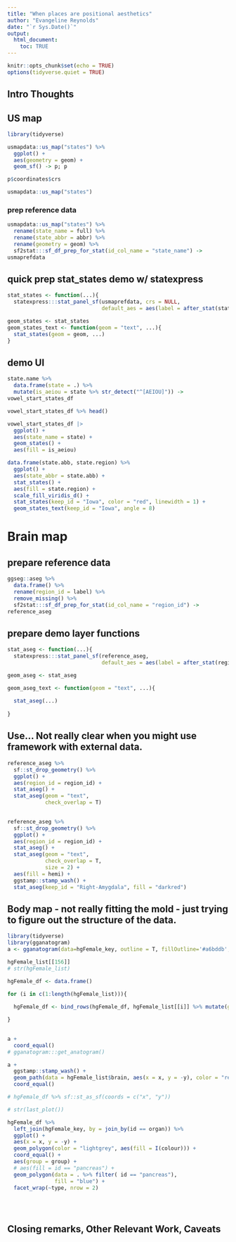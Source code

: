 ```yaml
---
title: "When places are positional aesthetics"
author: "Evangeline Reynolds"
date: "`r Sys.Date()`"
output: 
  html_document:
    toc: TRUE
---
```


```r
knitr::opts_chunk$set(echo = TRUE)
options(tidyverse.quiet = TRUE)
```




## Intro Thoughts


## US map

```r
library(tidyverse)

usmapdata::us_map("states") %>% 
  ggplot() +
  aes(geometry = geom) +
  geom_sf() -> p; p

p$coordinates$crs

usmapdata::us_map("states")
```


### prep reference data



```r
usmapdata::us_map("states") %>% 
  rename(state_name = full) %>% 
  rename(state_abbr = abbr) %>% 
  rename(geometry = geom) %>% 
  sf2stat:::sf_df_prep_for_stat(id_col_name = "state_name") ->
usmaprefdata
```

## quick prep stat_states demo w/ statexpress

```r
stat_states <- function(...){
  statexpress:::stat_panel_sf(usmaprefdata, crs = NULL, 
                              default_aes = aes(label = after_stat(state_name)), ...)}

geom_states <- stat_states
geom_states_text <- function(geom = "text", ...){
  stat_states(geom = geom, ...)
}
```

## demo UI

```r
state.name %>% 
  data.frame(state = .) %>% 
  mutate(is_aeiou = state %>% str_detect("^[AEIOU]")) ->
vowel_start_states_df

vowel_start_states_df %>% head()

vowel_start_states_df |>
  ggplot() + 
  aes(state_name = state) + 
  geom_states() + 
  aes(fill = is_aeiou)

data.frame(state.abb, state.region) %>% 
  ggplot() + 
  aes(state_abbr = state.abb) + 
  stat_states() + 
  aes(fill = state.region) + 
  scale_fill_viridis_d() + 
  stat_states(keep_id = "Iowa", color = "red", linewidth = 1) + 
  geom_states_text(keep_id = "Iowa", angle = 8)


```


# Brain map

## prepare reference data

```r
ggseg::aseg %>% 
  data.frame() %>% 
  rename(region_id = label) %>% 
  remove_missing() %>% 
  sf2stat:::sf_df_prep_for_stat(id_col_name = "region_id") ->
reference_aseg
```

## prepare demo layer functions

```r
stat_aseg <- function(...){
  statexpress:::stat_panel_sf(reference_aseg, 
                              default_aes = aes(label = after_stat(region_id)), crs = NULL, ...)}

geom_aseg <- stat_aseg

geom_aseg_text <- function(geom = "text", ...){
  
  stat_aseg(...)
  
}
```


## Use... Not really clear when you might use framework with external data. 

```r
reference_aseg %>% 
  sf::st_drop_geometry() %>% 
  ggplot() + 
  aes(region_id = region_id) + 
  stat_aseg() + 
  stat_aseg(geom = "text", 
            check_overlap = T)
  

reference_aseg %>% 
  sf::st_drop_geometry() %>% 
  ggplot() + 
  aes(region_id = region_id) + 
  stat_aseg() + 
  stat_aseg(geom = "text", 
            check_overlap = T,
            size = 2) + 
  aes(fill = hemi) +
  ggstamp::stamp_wash() +
  stat_aseg(keep_id = "Right-Amygdala", fill = "darkred")

```


## Body map - not really fitting the mold - just trying to figure out the structure of the data.

```r
library(tidyverse)
library(gganatogram)
a <- gganatogram(data=hgFemale_key, outline = T, fillOutline='#a6bddb', organism='human', sex='female', fill="colour") 

hgFemale_list[[156]]
# str(hgFemale_list)

hgFemale_df <- data.frame()

for (i in c(1:length(hgFemale_list))){
  
  hgFemale_df <- bind_rows(hgFemale_df, hgFemale_list[[i]] %>% mutate(group = as.character(group)))

}
  

a +
  coord_equal()
# gganatogram:::get_anatogram()  

a + 
  ggstamp::stamp_wash() +
  geom_path(data = hgFemale_list$brain, aes(x = x, y = -y), color = "red", size = .5, linetype = "dashed") +
  coord_equal()

# hgFemale_df %>% sf::st_as_sf(coords = c("x", "y"))

# str(last_plot())

hgFemale_df %>% 
  left_join(hgFemale_key, by = join_by(id == organ)) %>% 
  ggplot() + 
  aes(x = x, y = -y) + 
  geom_polygon(color = "lightgrey", aes(fill = I(colour))) +
  coord_equal() + 
  aes(group = group) + 
  # aes(fill = id == "pancreas") + 
  geom_polygon(data = . %>% filter( id == "pancreas"),
               fill = "blue") + 
  facet_wrap(~type, nrow = 2)
  
  

```



```r



```


## Closing remarks, Other Relevant Work, Caveats
